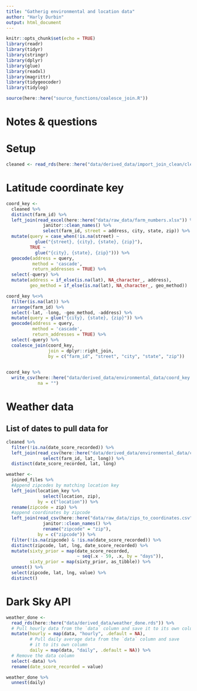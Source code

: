```yaml
---
title: "Gatherig environmental and location data"
author: "Harly Durbin"
output: html_document
---
```


```r
knitr::opts_chunk$set(echo = TRUE)
library(readr)
library(tidyr)
library(stringr)
library(dplyr)
library(glue)
library(readxl)
library(magrittr)
library(tidygeocoder)
library(tidylog)

source(here::here("source_functions/coalesce_join.R"))
```

# Notes & questions

# Setup

```r
cleaned <- read_rds(here::here("data/derived_data/import_join_clean/cleaned.rds"))
```

# Latitude coordinate key

```r
coord_key <-
  cleaned %>% 
  distinct(farm_id) %>% 
  left_join(read_excel(here::here("data/raw_data/farm_numbers.xlsx")) %>% 
              janitor::clean_names() %>% 
              select(farm_id, street = address, city, state, zip)) %>% 
  mutate(query = case_when(!is.na(street) ~
           glue("{street}, {city}, {state}, {zip}"),
         TRUE ~ 
           glue("{city}, {state}, {zip}"))) %>%
  geocode(address = query,
          method = 'cascade',
          return_addresses = TRUE) %>% 
  select(-query) %>% 
  mutate(address = if_else(is.na(lat), NA_character_, address),
         geo_method = if_else(is.na(lat), NA_character_, geo_method))
```

```r
coord_key %<>% 
  filter(is.na(lat)) %>% 
  arrange(farm_id) %>% 
  select(-lat, -long, -geo_method, -address) %>% 
  mutate(query = glue("{city}, {state}, {zip}")) %>% 
  geocode(address = query,
          method = 'cascade', 
          return_addresses = TRUE) %>% 
  select(-query) %>% 
  coalesce_join(coord_key,
                join = dplyr::right_join,
                by = c("farm_id", "street", "city", "state", "zip"))
  
```

```r
coord_key %>% 
  write_csv(here::here("data/derived_data/environmental_data/coord_key.csv"),
            na = "")
```

# Weather data

## List of dates to pull data for

```r
cleaned %>% 
  filter(!is.na(date_score_recorded)) %>% 
  left_join(read_csv(here::here("data/derived_data/environmental_data/coord_key.csv")) %>% 
              select(farm_id, lat, long)) %>% 
  distinct(date_score_recorded, lat, long)
```



```r

weather <-  
  joined_files %>% 
  #Append zipcodes by matching location key
  left_join(location_key %>% 
              select(location, zip), 
            by = c("location")) %>% 
  rename(zipcode = zip) %>%
  #append coordinates by zipcode
  left_join(read_csv(here::here("data/raw_data/zips_to_coordinates.csv")) %>% 
              janitor::clean_names() %>% 
              rename("zipcode" = "zip"),
            by = c("zipcode")) %>% 
  filter(!is.na(zipcode) & !is.na(date_score_recorded)) %>%
  distinct(zipcode, lat, lng, date_score_recorded) %>%
  mutate(sixty_prior = map(date_score_recorded,
                           ~ seq(.x - 59, .x, by = "days")),
         sixty_prior = map(sixty_prior, as_tibble)) %>% 
  unnest() %>% 
  select(zipcode, lat, lng, value) %>% 
  distinct()
```


# Dark Sky API

```r

weather_done <- 
  read_rds(here::here("data/derived_data/weather_done.rds")) %>% 
  # Pull hourly data from the `data` column and save it to its own column 
  mutate(hourly = map(data, "hourly", .default = NA),
         # Pull daily average data from the `data` column and save 
         # it to its own column 
         daily = map(data, "daily", .default = NA)) %>% 
  # Remove the data column
  select(-data) %>% 
  rename(date_score_recorded = value) 

weather_done %>% 
  unnest(daily)




```



